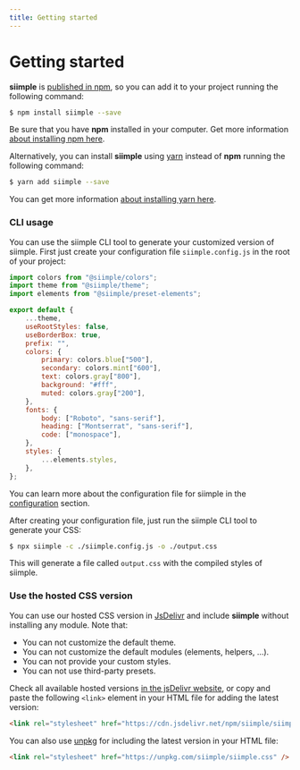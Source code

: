 ```yaml
---
title: Getting started
--- 
```


# Getting started

**siimple** is [published in npm](https://www.npmjs.com/package/siimple), so you can add it to your project running the following command:

```bash
$ npm install siimple --save
```

Be sure that you have **npm** installed in your computer. Get more information [about installing npm here](https://docs.npmjs.com/getting-started/installing-node).

Alternatively, you can install **siimple** using [yarn](https://yarnpkg.com/) instead of **npm** running the following command:

```bash
$ yarn add siimple --save
```

You can get more information [about installing yarn here](https://yarnpkg.com/getting-started).

### CLI usage

You can use the siimple CLI tool to generate your customized version of siimple. First just create your configuration file `siimple.config.js` in the root of your project:

```js title=siimple.config.js
import colors from "@siimple/colors";
import theme from "@siimple/theme";
import elements from "@siimple/preset-elements";

export default {
    ...theme,
    useRootStyles: false,
    useBorderBox: true,
    prefix: "",
    colors: {
        primary: colors.blue["500"],
        secondary: colors.mint["600"],
        text: colors.gray["800"],
        background: "#fff",
        muted: colors.gray["200"],
    },
    fonts: {
        body: ["Roboto", "sans-serif"],
        heading: ["Montserrat", "sans-serif"],
        code: ["monospace"],
    },
    styles: {
        ...elements.styles,
    },
};
```

You can learn more about the configuration file for siimple in the [configuration](/configuration) section.

After creating your configuration file, just run the siimple CLI tool to generate your CSS:

```bash
$ npx siimple -c ./siimple.config.js -o ./output.css
```

This will generate a file called `output.css` with the compiled styles of siimple. 


### Use the hosted CSS version

You can use our hosted CSS version in [JsDelivr](https://www.jsdelivr.com/) and include **siimple** without installing any module. Note that:

- You can not customize the default theme.
- You can not customize the default modules (elements, helpers, ...).
- You can not provide your custom styles.
- You can not use third-party presets.

Check all available hosted versions [in the jsDelivr website](https://www.jsdelivr.com/package/npm/siimple), or copy and paste the following `<link>` element in your HTML file for adding the latest version:

```html
<link rel="stylesheet" href="https://cdn.jsdelivr.net/npm/siimple/siimple.css" />
```

You can also use [unpkg](https://unpkg.com/) for including the latest version in your HTML file:

```html
<link rel="stylesheet" href="https://unpkg.com/siimple/siimple.css" />
```

